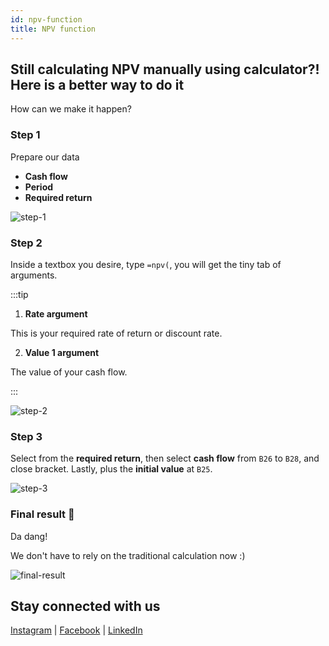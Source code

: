 ```yaml
---
id: npv-function
title: NPV function
---
```



<AuthorCard name="Stephanie Chong" image="/img/squad-profile-images/stephanie-chong.jpg" role="Squad Member @ Microsoft MWS" linkedinUrl="https://www.linkedin.com/in/stephanie-chong-7b36291a4/" />

## Still calculating NPV manually using calculator?! Here is a better way to do it

How can we make it happen?

### Step 1

Prepare our data 

- **Cash flow**
- **Period**
- **Required return**

![step-1](./step-1.png)

### Step 2

Inside a textbox you desire, type `=npv(`, you will get the tiny tab of arguments.

:::tip

1. **Rate argument**

This is your required rate of return or discount rate.

2. **Value 1 argument**

The value of your cash flow.

:::

![step-2](./step-2.png)

### Step 3

Select from the **required return**, then select **cash flow** from `B26` to `B28`, and close bracket. Lastly, plus the **initial value** at `B25`.

![step-3](./step-3.png)

### Final result 🎊

Da dang!

We don't have to rely on the traditional calculation now :)

![final-result](./final-result.png)

## Stay connected with us

[Instagram](https://www.instagram.com/microsoft_mws/) | 
[Facebook](https://www.facebook.com/microsoft.mws) | 
[LinkedIn](https://www.linkedin.com/company/mwsquad/)